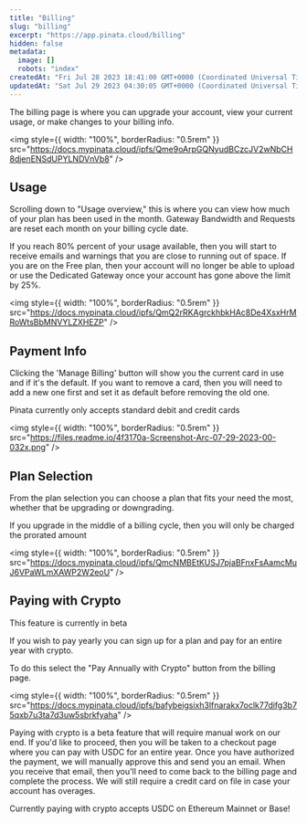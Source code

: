 ```yaml
---
title: "Billing"
slug: "billing"
excerpt: "https://app.pinata.cloud/billing"
hidden: false
metadata:
  image: []
  robots: "index"
createdAt: "Fri Jul 28 2023 18:41:00 GMT+0000 (Coordinated Universal Time)"
updatedAt: "Sat Jul 29 2023 04:30:05 GMT+0000 (Coordinated Universal Time)"
---
```


The billing page is where you can upgrade your account, view your current usage, or make changes to your billing info.

<img
  style={{ width: "100%", borderRadius: "0.5rem" }}
  src="https://docs.mypinata.cloud/ipfs/Qme9oArpGQNyudBCzcJV2wNbCH8djenENSdUPYLNDVnVb8"
/>

## Usage

Scrolling down to "Usage overview," this is where you can view how much of your plan has been used in the month. Gateway Bandwidth and Requests are reset each month on your billing cycle date.

<Warning>
  If you reach 80% percent of your usage available, then you will start to
  receive emails and warnings that you are close to running out of space. If you
  are on the Free plan, then your account will no longer be able to upload or
  use the Dedicated Gateway once your account has gone above the limit by 25%.
</Warning>

<img
  style={{ width: "100%", borderRadius: "0.5rem" }}
  src="https://docs.mypinata.cloud/ipfs/QmQ2rRKAgrckhbkHAc8De4XsxHrMRoWtsBbMNVYLZXHEZP"
/>

## Payment Info

Clicking the 'Manage Billing' button will show you the current card in use and if it's the default. If you want to remove a card, then you will need to add a new one first and set it as default before removing the old one.

<Note>Pinata currently only accepts standard debit and credit cards</Note>

<img
  style={{ width: "100%", borderRadius: "0.5rem" }}
  src="https://files.readme.io/4f3170a-Screenshot-Arc-07-29-2023-00-032x.png"
/>

## Plan Selection

From the plan selection you can choose a plan that fits your need the most, whether that be upgrading or downgrading.

<Note>
  If you upgrade in the middle of a billing cycle, then you will only be charged
  the prorated amount
</Note>

<img
  style={{ width: "100%", borderRadius: "0.5rem" }}
  src="https://docs.mypinata.cloud/ipfs/QmcNMBEtKUSJ7pjaBFnxFsAamcMuJ6VPaWLmXAWP2W2eoU"
/>

## Paying with Crypto

<Warning>This feature is currently in beta</Warning>

If you wish to pay yearly you can sign up for a plan and pay for an entire year with crypto.

To do this select the "Pay Annually with Crypto" button from the billing page.

<img
  style={{ width: "100%", borderRadius: "0.5rem" }}
  src="https://docs.mypinata.cloud/ipfs/bafybeigsixh3lfnarakx7oclk77difg3b75qxb7u3ta7d3uw5sbrkfyaha"
/>

Paying with crypto is a beta feature that will require manual work on our end. If you'd like to proceed, then you will be taken to a checkout page where you can pay with USDC for an entire year. Once you have authorized the payment, we will manually approve this and send you an email. When you receive that email, then you'll need to come back to the billing page and complete the process. We will still require a credit card on file in case your account has overages.

<Info>
  Currently paying with crypto accepts USDC on Ethereum Mainnet or Base!
</Info>
